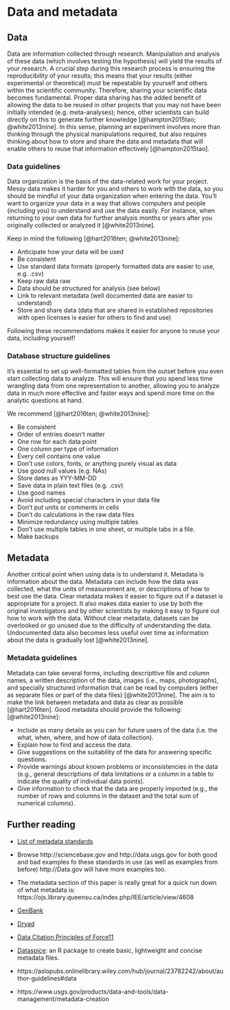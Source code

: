 # Data and metadata {#data}

## Data

Data are information collected through research. Manipulation and analysis of these data (which involves testing the hypothesis) will yield the results of your research. A crucial step during this research process is ensuring the reproducibility of your results; this means that your results (either experimental or theoretical) must be repeatable by yourself and others within the scientific community. Therefore, sharing your scientific data becomes fundamental. Proper data sharing has the added benefit of allowing the data to be reused in other projects that you may not have been initially intended (e.g. meta-analyses); hence, other scientists can build directly on this to generate further knowledge 
[@hampton2015tao; @white2013nine].
In this sense, planning an experiment involves more than thinking through the physical manipulations required, but also requires thinking about how to store and share the data and metadata that will enable others to reuse that information effectively
[@hampton2015tao].

### Data guidelines

Data organization is the basis of the data-related work for your project. Messy data makes it harder for you and others to work with the data, so you should be mindful of your data organization when entering the data. You’ll want to organize your data in a way that allows computers and people (including you) to understand and use the data easily. For instance, when returning to your own data for further analysis months or years after you originally collected or analyzed it [@white2013nine].

Keep in mind the following [@hart2016ten; @white2013nine]:

* Anticipate how your data will be used
* Be consistent
* Use standard data formats (properly formatted data are easier to use, e.g. .csv)
* Keep raw data raw
* Data should be structured for analysis (see below)
* Link to relevant metadata (well documented data are easier to understand)
* Store and share data (data that are shared in established repositories with open licenses is easier for others to find and use)

Following these recommendations makes it easier for anyone to reuse your data, including yourself!

### Database structure guidelines

It’s essential to set up well-formatted tables from the outset before you even start collecting data to analyze. 
This will ensure that you spend less time wrangling data from one representation to another, allowing you to analyze data in much more effective and faster ways and spend more time on the analytic questions at hand.

We recommend [@hart2016ten; @white2013nine]:

* Be consistent
* Order of entries doesn’t matter
* One row for each data point
* One column per type of information
* Every cell contains one value
* Don’t use colors, fonts, or anything purely visual as data
* Use good null values (e.g. NAs)
* Store dates as YYY-MM-DD
* Save data in plain text files (e.g. .csv)
* Use good names
* Avoid including special characters in your data file
* Don’t put units or comments in cells
* Don't do calculations in the raw data files
* Minimize redundancy using multiple tables
* Don’t use multiple tables in one sheet, or multiple tabs in a file.
* Make backups

## Metadata

Another critical point when using data is to understand it. Metadata is information about the data. Metadata can include how the data was collected, what the units of measurement are, or descriptions of how to best use the data. Clear metadata makes it easier to figure out if a dataset is appropriate for a project. It also makes data easier to use by both the original investigators and by other scientists by making it easy to figure out how to work with the data. Without clear metadata, datasets can be overlooked or go unused due to the difficulty of understanding the data. Undocumented data also becomes less useful over time as information about the data is gradually lost [@white2013nine]. 

### Metadata guidelines

Metadata can take several forms, including descripttive file and column names, a written description of the data, images (i.e., maps, photographs), and specially structured information that can be read by computers (either as separate files or part of the data files) [@white2013nine]. The aim is to make the link between metadata and data as clear as possible [@hart2016ten]. 
Good metadata should provide the following:
[@white2013nine]:

* Include as many details as you can for future users of the data (i.e. the what, when, where, and how of data collection).
* Explain how to find and access the data.
* Give suggestions on the suitability of the data for answering specific questions.
* Provide warnings about known problems or inconsistencies in the data (e.g., general descriptions of data limitations or a column in a table to indicate the quality of individual data points).
* Give information to check that the data are properly imported (e.g., the number of rows and columns in the dataset and the total sum of numerical columns).

## Further reading

* [List of metadata standards](http://www.dcc.ac.uk/resources/metadata-standards/list)

* Browse http://sciencebase.gov and http://data.usgs.gov for both good and bad examples fo these standards in use (as well as examples from before)  http://Data.gov will have more examples too.

* The metadata section of this paper is really great for a quick run down of what metadata is: https://ojs.library.queensu.ca/index.php/IEE/article/view/4608

* [GenBank](http://www.ncbi.nlm.nih.gov/ genbank/) 

* [Dryad](http://datadryad.org/)

* [Data Citation Principles of Force11](https://www.force11.org/datacitationprinciples)

* [Dataspice](https://github.com/ropenscilabs/dataspice): an R package to create basic, lightweight and concise metadata files.

* https://aslopubs.onlinelibrary.wiley.com/hub/journal/23782242/about/author-guidelines#data

* https://www.usgs.gov/products/data-and-tools/data-management/metadata-creation
